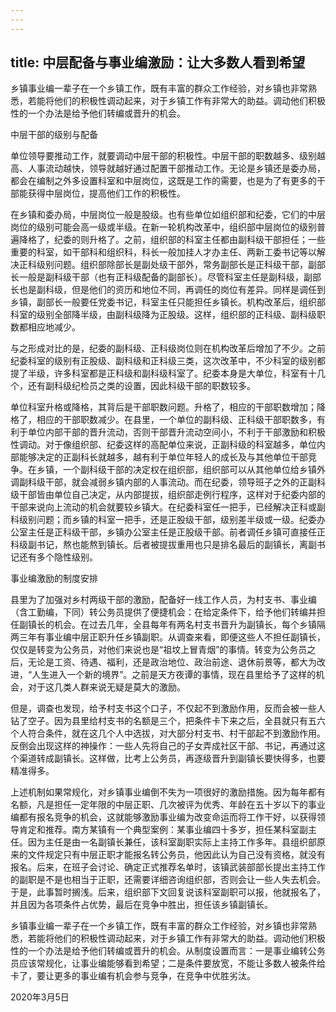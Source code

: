```yaml
---
---
---
```

title: 中层配备与事业编激励：让大多数人看到希望
---

乡镇事业编一辈子在一个乡镇工作，既有丰富的群众工作经验，对乡镇也非常熟悉，若能将他们的积极性调动起来，对于乡镇工作有非常大的助益。调动他们积极性的一个办法是给予他们转编或晋升的机会。





中层干部的级别与配备


单位领导要推动工作，就要调动中层干部的积极性。中层干部的职数越多、级别越高、人事流动越快，领导就越好通过配置干部推动工作。无论是乡镇还是委办局，都会在编制之外多设置科室和中层岗位，这既是工作的需要，也是为了有更多的干部能获得中层岗位，提高他们工作的积极性。

在乡镇和委办局，中层岗位一般是股级。也有些单位如组织部和纪委，它们的中层岗位的级别可能会高一级或半级。在新一轮机构改革中，组织部中层岗位的级别普遍降格了，纪委的则升格了。之前，组织部的科室主任都由副科级干部担任；一些重要的科室，如干部科和组织科，科长一般加挂人才办主任、两新工委书记等以解决正科级别问题。组织部除部长是副处级干部外，常务副部长是正科级干部，副部长一般是副科级干部（也有正科级配备的副部长）。尽管科室主任是副科级，副部长也是副科级，但是他们的资历和地位不同，再调任的岗位有差异。同样是调任到乡镇，副部长一般要任党委书记，科室主任只能担任乡镇长。机构改革后，组织部科室的级别全部降半级，由副科级降为正股级。这样，组织部的正科级、副科级职数都相应地减少。

与之形成对比的是，纪委的副科级、正科级岗位则在机构改革后增加了不少。之前纪委科室的级别有正股级、副科级和正科级三类，这次改革中，不少科室的级别都提了半级，许多科室都是正科级和副科级科室了。纪委本身是大单位，科室有十几个，还有副科级纪检员之类的设置，因此科级干部的职数较多。

单位科室升格或降格，其背后是干部职数问题。升格了，相应的干部职数增加；降格了，相应的干部职数减少。在县里，一个单位的副科级、正科级干部职数多，有利于单位内部干部的晋升流动，否则干部晋升流动空间小，不利于干部激励和积极性调动。对于像组织部、纪委这样的高配单位来说，正副科级的科室越多，单位内部能够决定的正副科长就越多，越有利于单位年轻人的成长及与其他单位干部竞争。在乡镇，一个副科级干部的决定权在组织部，组织部可以从其他单位给乡镇外调副科级干部，就会减弱乡镇内部的人事流动。而在纪委，领导班子之外的正副科级干部皆由单位自己决定，从内部提拔，组织部走例行程序，这样对于纪委内部的干部来说向上流动的机会就要较乡镇大。在纪委科室任一把手，已经解决正科或副科级别问题；而乡镇的科室一把手，还是正股级干部，级别差半级或一级。纪委办公室主任是正科级干部，乡镇办公室主任是正股级干部。前者调任乡镇可直接任正科级副书记，熬也能熬到镇长。后者被提拔重用也只是排名最后的副镇长，离副书记还有多个隐性级别。





事业编激励的制度安排


县里为了加强对乡村两级干部的激励，配备好一线工作人员，为村支书、事业编（含工勤编，下同）转公务员提供了便捷机会：在给定条件下，给予他们转编并担任副镇长的机会。在过去几年，全县每年有两名村支书晋升为副镇长，每个乡镇隔两三年有事业编中层正职升任乡镇副职。从调查来看，即便这些人不担任副镇长，仅仅是转变为公务员，对他们来说也是“祖坟上冒青烟”的事情。转变为公务员之后，无论是工资、待遇、福利，还是政治地位、政治前途、退休前景等，都大为改进，“人生进入一个新的境界”。之前是天方夜谭的事情，现在县里给予了这样的机会，对于这几类人群来说无疑是莫大的激励。

但是，调查也发现，给予村支书这个口子，不仅起不到激励作用，反而会被一些人钻了空子。因为县里给村支书的名额是三个，把条件卡下来之后，全县就只有五六个人符合条件，就在这几个人中选拔，对大部分村支书、村干部起不到激励作用。反倒会出现这样的神操作：一些人先将自己的子女弄成社区干部、书记，再通过这个渠道转成副镇长。这样做，比考上公务员，再逐级晋升到副镇长要快得多，也要精准得多。

上述机制如果常规化，对乡镇事业编倒不失为一项很好的激励措施。因为每年都有名额，凡是担任一定年限的中层正职、几次被评为优秀、年龄在五十岁以下的事业编都有报名竞争的机会，这就能够激励事业编为改变命运而将工作干好，以获得领导肯定和推荐。南方某镇有一个典型案例：某事业编四十多岁，担任某科室副主任。因为主任是由一名副镇长兼任，该科室副职实际上主持工作多年。县组织部原来的文件规定只有中层正职才能报名转公务员，他因此认为自己没有资格，就没有报名。后来，在班子会讨论、确定正式推荐名单时，该镇武装部部长提出主持工作的副职是不是也相当于正职，还需要详细咨询组织部，否则会让一些人失去机会。于是，此事暂时搁浅。后来，组织部下文回复说该科室副职可以报，他就报名了，并且因为各项条件占优势，最后在竞争中胜出，担任该乡镇副镇长。

乡镇事业编一辈子在一个乡镇工作，既有丰富的群众工作经验，对乡镇也非常熟悉，若能将他们的积极性调动起来，对于乡镇工作有非常大的助益。调动他们积极性的一个办法是给予他们转编或晋升的机会。从制度设置而言：一是事业编转公务员应该常规化，让事业编能够看到希望；二是条件要放宽，不能让多数人被条件给卡了，要让更多的事业编有机会参与竞争，在竞争中优胜劣汰。

2020年3月5日